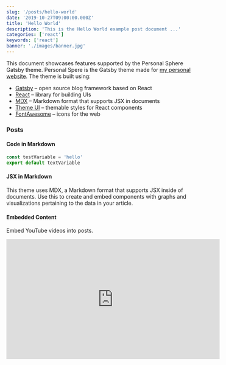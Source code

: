```yaml
---
slug: '/posts/hello-world'
date: '2019-10-27T09:00:00.000Z'
title: 'Hello World'
description: 'This is the Hello World example post document ...'
categories: ['react']
keywords: ['react']
banner: './images/banner.jpg'
---
```



This document showcases features supported by the Personal Sphere Gatsby theme. Personal Spere is the Gatsby theme made for [my personal website](https://www.chrisvogt.me). The theme is built using:

- [Gatsby](https://www.gatsbyjs.org/) – open source blog framework based on React
- [React](https://reactjs.org/) – library for building UIs
- [MDX](https://mdxjs.com/) – Markdown format that supports JSX in documents
- [Theme UI](https://theme-ui.com/) – themable styles for React components
- [FontAwesome](https://fontawesome.com/) – icons for the web

### Posts

#### Code in Markdown

```js
const testVariable = 'hello'
export default textVariable
```

#### JSX in Markdown

This theme uses MDX, a Markdown format that supports JSX inside of documents. Use this to create and embed components with graphs and visualizations pertaining to the data in your article.

<HelloWorld />

#### Embedded Content

Embed YouTube videos into posts.

<iframe
  width='560'
  height='315'
  src='https://www.youtube-nocookie.com/embed/aqz-KE-bpKQ'
  frameborder='0'
  allow='accelerometer; autoplay; encrypted-media; gyroscope; picture-in-picture'
  allowfullscreen
></iframe>
